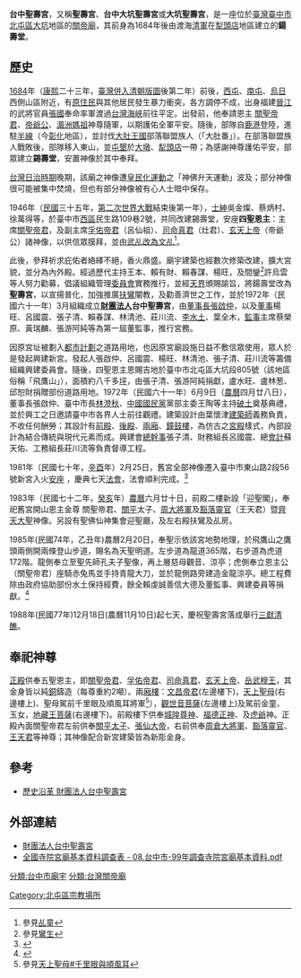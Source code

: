 {{refimprove|time=2016-10-30T02:09:46+00:00}}
{{東亞廟宇
| name = 財團法人台中聖壽宮
| img =File:Entrance of Shengshou-gong.jpg 
| img_capt =台中聖壽宮三川殿，攝影於2014年9月7日。 
| image_width =300px 
| chinese=台中聖壽宮
| tradchi=
| simpchi=
| zhuyin=ㄊㄞˊㄓㄨㄥ ㄕㄥˋㄕㄡˋㄍㄨㄥ
| pinyin=tái zhōng shèng shòu gōng 
| typy=Tai Jhong Sheng Shou Gong
| wg=T'ai Chung Shêng Shou Kung
| nihongo =
| hiragana =
| romaji =
| hangul=
| hanja=
| rr=
| mr=
| vietnamese=
| chunom=
| hantu=
| hannom=
| ryukanji=
| ryukana=
| ryuromaji=
| location = {{TW}}[[臺中市|臺中市]][[北屯區|北屯區]]東山路二段56號
| coordinates ={{Coord|24.1828549|120.7428473}}
| open_year = 1988年(民國77年)
| type = 勸募公廟
| struct =  北方宮殿式
| level = 
| cultural_collection =
| god = 關聖帝君
| cere_date = 
農曆[[正月|正月]]十一日至十三日（關聖帝君飛昇紀念日）

農曆六月廿二日至廿四日（恩主公聖誕）

農曆十月或十一月（大普施，兩年一次）
| people = 
| visitor_figures = 
| metro = 
| mass_rapid_transit = 
| mass_transit_railway = 
| bus = 
|}}
'''台中聖壽宮'''，又稱'''聖壽宮'''、'''台中大坑聖壽宮'''或'''大坑聖壽宮'''，是一座位於[[臺灣|臺灣]][[臺中市|臺中市]][[北屯區|北屯區]][[大坑風景區|大坑]]地區的[[關帝廟|關帝廟]]，其前身為1684年後由渡海[[清軍|清軍]]在[[犁頭店|犁頭店]]地區建立的'''鍚壽堂'''。

==歷史==
[[1684年|1684]]年（[[康熙|康熙]]二十三年，[[臺灣清治時期|臺灣併入清朝版圖]]後第二年）前後，[[西屯|西屯]]、[[南屯|南屯]]、[[烏日區|烏日]]西側山區附近，有[[臺灣原住民族|原住民]]與其他居民發生暴力衝突，各方調停不成，出身福建[[晉江|晉江]]的武將官員[[張國|張國]]奉命率軍渡過[[台灣海峽|台灣海峽]]前往平定。出發前，他奉請恩主 [[關聖帝君|關聖帝君]]、[[玄天上帝|帝爺公]]、[[湄洲媽祖祖廟|湄洲]][[媽祖|媽祖]]神尊隨軍，以期護佑全軍平安。隨後，部隊自[[鹿港|鹿港]]登陸，進駐[[半線|半線]]（今[[彰化縣|彰化]]地區），並討伐[[大肚王國|大肚王國]]部落聯盟族人（「大肚番」）。在部落聯盟族人戰敗後，部隊移入東山，並[[屯墾|屯墾]]於[[大墩|大墩]]、[[犁頭店|犁頭店]]一帶；為感謝神尊護佑平安，部眾建立'''錫壽堂'''，安置神像於其中奉拜。

[[台灣日治時期|台灣日治時期]]晚期，該廟之神像遭[[皇民化運動|皇民化運動]]之「神佛升天運動」波及；部分神像很可能被集中焚燒，但也有部分神像被有心人士暗中保存。

1946年（[[中華民國|民國]]三十五年，[[第二次世界大戰|第二次世界大戰]]結束後第一年），[[士紳|士紳]]吳金燦、蔡炳村、徐萬得等，於臺中市[[西區_(臺中市)|西區]]民生路109巷2號，共同改建錫壽堂，安座'''四聖恩主'''：主席[[關聖帝君|關聖帝君]]，及副主席[[孚佑帝君|孚佑帝君]]（呂仙祖）、[[司命真君|司命真君]]（灶君）、[[玄天上帝|玄天上帝]]（帝爺公）諸神像，以供信眾膜拜，並由[[乩童|武乩改為文乩]]<ref>參見[[乩童|乩童]]</ref>。

此後，參拜祈求庇佑者絡繹不絕，香火鼎盛。廟宇建築也經數次修築改建，擴大宮貌，並分為內外殿。經過歷代主持王本、賴有財、賴春謀、楊旺，及間鑾<ref>參見[[鸞生|鸞生]]</ref>許烏雲等人努力勸募，倡議組織管理[[委員會|委員會]]實務推行，並經[[天國#中國民間信仰|天界]]頒賜諭旨，將鍚壽堂改為'''聖壽宮'''，以宣揚普化，加強推廣[[扶鸞|扶鸞]]闡教，及勸善濟世之工作，並於1972年（民國六十一年）3月組織成立'''[[財團法人|財團法人]]台中聖壽宮'''，由[[董事長|董事長]][[張啟仲|張啟仲]]，以及[[董事|董事]]楊旺、呂國震、張子清、賴春謀、林清池、莊川流、[[李水土|李水土]]、葉全木，[[监事会|監事]]主席蔡榮原、黃瑞麟、張游阿純等為第一屆董監事，推行宮務。

因原宮址被劃入[[都市計劃|都市計劃]]之道路用地，也因原宮廟設施日益不敷信眾使用，眾人於是發起興建新宮。發起人張啟仲、呂國震、楊旺、林清池、張子清、莊川流等籌備組織興建委員會。隨後，四聖恩主恩賜吉地於臺中市北屯區大坑段805號（該地區俗稱「飛鷹山」），面積約八千多[[坪|坪]]，由張子清、張游阿純捐獻，盧水旺、盧林葱、邱恕財捐贈部份道路用地。1972年（民國六十一年）6月9日（[[農曆|農曆]]四月廿八日），董事長張啟仲、臺中市長[[林澄秋|林澄秋]]、[[中國國民黨|中國國民黨]]黨部主委王陶等主持[[破土|破土]]奠基典禮，並於興工之日邀請臺中市各界人士前往觀禮。建築設計由葉懷津[[建築師|建築師]]義務負責，不收任何酬勞；其設計有[[前殿|前殿]]、[[後殿|後殿]]、[[兩廂|兩廂]]、[[鐘鼓樓|鐘鼓樓]]，為仿古之[[宮殿|宮殿]]樣式，內部設計為結合傳統與現代元素而成。興建會[[總幹事|總幹事]]張子清、財務組長呂國震、總[[會計|會計]]蘇天佑、工務組長莊川流等負責督導工程。

1981年（民國七十年，[[辛酉|辛酉]]年）2月25日，舊宮全部神像遷入臺中市東山路2段56號新宮入火[https://religion.moi.gov.tw/Knowledge/Content?ci=2&cid=31 安座] {{Wayback|url=https://religion.moi.gov.tw/Knowledge/Content?ci=2&cid=31 |date=20160721072558 }}，慶典七天[[法會|法會]]，法會順利完成。<ref>{{Cite web|url=http://crgis.rchss.sinica.edu.tw/temples/TaichungCity/beitun/1908011-SSG|title=財團法人臺灣省臺中市聖壽宮 — 文化資源地理資訊系統|accessdate=2016-12-30|work=crgis.rchss.sinica.edu.tw|archive-date=2020-09-29|archive-url=https://web.archive.org/web/20200929012319/http://crgis.rchss.sinica.edu.tw/temples/TaichungCity/beitun/1908011-SSG|dead-url=no}}</ref>

1983年（民國七十二年，[[癸亥|癸亥]]年）[[農曆|農曆]]六月廿十日，前殿二樓新設「迎聖閣」，奉祀舊宮開山恩主金尊 關聖帝君、[[關平|關平]]太子、[[周大將軍|周大將軍]]及[[豁落靈官|豁落靈官]]（王天君）暨[[齊天大聖|齊天大聖]]神像。另設有聖佛仙神集會迎聖廳，及左右殿扶鸞及乩房。

1985年(民國74年，乙丑年)農曆2月20日，奉聖示依該宮地勢地理，於飛鷹山之鷹頭兩側開兩條登山步道，賜名為天聖明道。左步道為龍道365階，右步道為虎道172階。龍側奉立至聖先師孔夫子聖像，再上層慈母觀音、涼亭；虎側奉立恩主公（關聖帝君）座騎赤兔馬並手持青龍大刀，並於龍側路旁建造金龍涼亭。總工程費除由政府協助部份水土保持經費，餘全賴虔誠善信大德及董監事、興建委員等捐獻。<ref>{{Cite news|url=http://week.ltn.com.tw/travel/DC283.html|title=台中 聖壽宮＊享樂旅遊＊★☆自由時報週末生活版☆★|newspaper=＊享樂旅遊＊★☆自由時報週末生活版☆★|accessdate=2016-12-30|archive-date=2017-08-28|archive-url=https://web.archive.org/web/20170828013447/http://week.ltn.com.tw/Travel/DC283.html|dead-url=no}}</ref>

1988年(民國77年)12月18日(農曆11月10日)起七天，慶祝聖壽宮落成舉行[[三獻清醮|三獻清醮]]。

==奉祀神尊==
[[正殿|正殿]]供奉五聖恩主，即[[關聖帝君|關聖帝君]]、[[孚佑帝君|孚佑帝君]]、[[司命真君|司命真君]]、[[玄天上帝|玄天上帝]]、[[岳武穆王|岳武穆王]]，其金身皆以純[[銅|銅]]鑄造（每尊重約2噸）。兩[[廂樓|廂樓]]：[[文昌帝君|文昌帝君]](左邊樓下)，[[天上聖母|天上聖母]](右邊樓上)、聖母駕前千里眼及順風耳將軍<ref>參見[[天上聖母#千里眼與順風耳|天上聖母#千里眼與順風耳]]</ref>），[[觀世音菩薩|觀世音菩薩]](左邊樓上)及駕前金童、玉女，[[地藏王菩薩|地藏王菩薩]](右邊樓下)。前殿樓下供奉[[城隍尊神|城隍尊神]]、[[福德正神|福德正神]]、及[[虎爺|虎爺]]神。正殿內面關聖帝君左前供奉[[關平太子|關平太子]]、[[張仙大帝|張仙大帝]]，右前供奉[[周倉大將軍|周倉大將軍]]、[[豁落靈官|豁落靈官]]、[[王天君|王天君]]等神尊；其神像配合新宮建築皆為新彫金身。

==參考==
{{reflist}}
*[http://www.shengshou-palace.org.tw/aboutus.php 歷史沿革 財團法人台中聖壽宮] {{Wayback|url=http://www.shengshou-palace.org.tw/aboutus.php |date=20210117061305 }}
==外部連結==
{{Commons category|Shengshou-gong}}

*[http://www.shengshou-palace.org.tw/ 財團法人台中聖壽宮] {{Wayback|url=http://www.shengshou-palace.org.tw/ |date=20210117070244 }}
*[https://web.archive.org/web/20161029091815/http://www.moi.gov.tw/files/civil_download_file/08.%E5%8F%B0%E4%B8%AD%E5%B8%82-99%E5%B9%B4%E8%AA%BF%E6%9F%A5%E5%AF%BA%E9%99%A2%E5%AE%AE%E5%BB%9F%E5%9F%BA%E6%9C%AC%E8%B3%87%E6%96%99.pdf 全國寺院宮廟基本資料調查表 - 08.台中市-99年調查寺院宮廟基本資料.pdf]
[[分類:台中市廟宇|分類:台中市廟宇]]
[[分類:台灣關帝廟|分類:台灣關帝廟]]
[[Category:北屯區宗教場所|Category:北屯區宗教場所]]